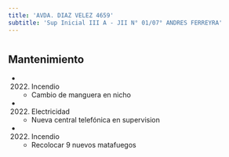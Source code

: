```yaml
---
title: 'AVDA. DIAZ VELEZ 4659'
subtitle: 'Sup Inicial III A - JII N° 01/07° ANDRES FERREYRA'
---
```


#


## Mantenimiento

*  (2022) Incendio 
    + Cambio de manguera en nicho

*  (2022) Electricidad 
    + Nueva central telefónica en supervision

*  (2022) Incendio 
    + Recolocar 9 nuevos matafuegos



